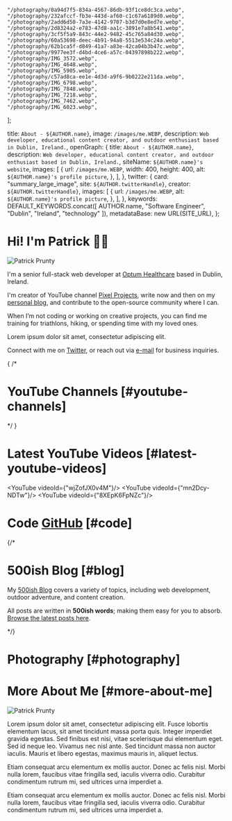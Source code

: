 
    "/photography/0a94d7f5-834a-4567-86db-93f1ce8dc3ca.webp",
    "/photography/232afccf-fb3e-443d-af60-c1c67a6189d0.webp",
    "/photography/2add6d50-7a3e-4142-9707-b3d7d0e8ed7e.webp",
    "/photography/2d8324a2-e783-47d8-aa1c-3891e7a8b541.webp",
    "/photography/3cf5f5a9-843c-44e2-9482-45c765a84d30.webp",
    "/photography/60a53698-deec-4b91-94a8-5513e534c24a.webp",
    "/photography/62b1ca5f-d849-41a7-a83e-42ca04b3b47c.webp",
    "/photography/9977ee3f-d4bd-4ce6-a57c-04397898b222.webp",
    "/photography/IMG_3572.webp",
    "/photography/IMG_4648.webp",
    "/photography/IMG_5905.webp",
    "/photography/c57ad8ca-ee1e-4d3d-a9f6-9b0222e211da.webp",
    "/photography/IMG_6798.webp",
    "/photography/IMG_7848.webp",
    "/photography/IMG_7218.webp",
    "/photography/IMG_7462.webp",
    "/photography/IMG_6023.webp",
];

  title: `About - ${AUTHOR.name}`,
  image: `/images/me.WEBP`,
  description: `Web developer, educational content creator, and outdoor enthusiast based in Dublin, Ireland.`,
  openGraph: {
    title: `About - ${AUTHOR.name}`,
    description: `Web developer, educational content creator, and outdoor enthusiast based in Dublin, Ireland.`,
    siteName: `${AUTHOR.name}'s website`,
    images: [
      {
        url: `/images/me.WEBP`,
        width: 400,
        height: 400,
        alt: `${AUTHOR.name}'s profile picture`,
      },
    ],
  },
  twitter: {
    card: "summary_large_image",
    site: `${AUTHOR.twitterHandle}`,
    creator: `${AUTHOR.twitterHandle}`,
    images: [
      {
        url: `/images/me.WEBP`,
        alt: `${AUTHOR.name}'s profile picture`,
      },
    ],
  },
  keywords: DEFAULT_KEYWORDS.concat([
    AUTHOR.name,
    "Software Engineer",
    "Dublin",
    "Ireland",
    "technology"
  ]),
  metadataBase: new URL(SITE_URL),
};

# Hi! I'm Patrick 👋🏻

<Image
src="/images/me-sketch.png"
alt="Patrick Prunty"
className="bg-gray-100 rounded-md block mt-2 mb-5 mx-auto w-full sm:w-80 md:float-right sm:ml-5 sm:mb-5"
unoptimized
width={320}
height={320}
priority
/>

I'm a senior full-stack web developer at [Optum Healthcare](https://en.wikipedia.org/wiki/Optum) based in Dublin, Ireland.

I'm creator of YouTube channel [Pixel Projects](https://www.youtube.com/channel/UC5OToaksgWe-pjkgqPkUZkw?sub_confirmation=1), write
now and then on my [personal blog](/blog), and contribute to the open-source community where I can.


When I’m not coding or working on creative projects, you can find me training for triathlons, hiking, or spending time with my loved ones.

Lorem ipsum dolor sit amet, consectetur adipiscing elit.

Connect with me on [Twitter](https://twitter.com/patrickprunty), or reach out via
[e-mail](mailto:patrickprunty.business@gmail.com) for business inquiries.

{
/*

# YouTube Channels [#youtube-channels]

<Grid className="sm:grid-cols-2 py-4 grid-cols-1" gap="gap-6 sm:gap-4">
<ProjectCard
  key="jigsaw-presents"
  imagePath="/images/projects/jigsaw-presents.webp"
  title="Jigsaw Presents"
  description="A YouTube channel providing insight into trending films and television series through video essays."
  websiteUrl="https://www.youtube.com/channel/UCx8iHEGQMyeInLgPQ81-EJA?sub_confirmation=1"
/>
<ProjectCard
  key="patrick-prunty"
  imagePath="/images/projects/patrick-prunty.png"
  title="Patrick Prunty"
  description="A personal YouTube channel documenting some of my adventures hiking, skiing, and more."
  websiteUrl="https://www.youtube.com/@patrickprunty?sub_confirmation=1"
/>
<ProjectCard
  key="pixel-projects"
  imagePath="/images/projects/pixel-projects-4.png"
  title="Pixel Projects"
  description="A YouTube channel exploring computational mathematics and computer science through visual animations."
  websiteUrl="https://www.youtube.com/channel/UC5OToaksgWe-pjkgqPkUZkw?sub_confirmation=1"
/>
</Grid>

*/
}

# Latest YouTube Videos [#latest-youtube-videos]

<YouTube videoId={"wjZofJX0v4M"}/>
<YouTube videoId={"mn2Dcy-NDTw"}/>
<YouTube videoId={"8XEpK6FpNZc"}/>

# Code [GitHub](https://patrickprunty.com) [#code]

<Grid className="sm:grid-cols-2 py-4 grid-cols-1" gap="gap-4">
<ProjectCard
  key="tmplate"
  imagePath="/images/projects/tmplate.png"
  title="tmplate.xyz"
  description="An open-source application and template showcasing Polymorphic Web Design Principals (work in progress)."
  websiteUrl="https://tmplate.xyz/"
sourceUrl="https://github.com/pprunty/tmplate.xyz"
/>
<ProjectCard
  key="samwise"
  imagePath="/images/projects/samwise-v2.png"
  title="samwise"
  description="A high-performance, open-source and SE0-automatized digital blog and portfolio starter template built with Next.js 15."
  websiteUrl="https://samwise.wtf"
/>
</Grid>

{/*
# 500ish Blog [#blog]

My [500ish Blog](/) covers a variety of topics, including web development, outdoor adventure, and content creation.

All posts are written in **500ish words**; making them easy for you to absorb. [Browse the latest posts here](/).

*/}

# Photography [#photography]

<PhotoGrid images={photographyImages} />

# More About Me [#more-about-me]

<Image
src="/images/me.WEBP"
alt="Patrick Prunty"
className="py-2 rounded-md min-h-[440px] block mt-2 mb-5 mx-auto w-full sm:w-80 md:float-left sm:mr-5 sm:mb-5"
unoptimized
width={320}
height={320}
priority
/>

Lorem ipsum dolor sit amet, consectetur adipiscing elit. Fusce lobortis elementum lacus, sit amet tincidunt massa porta quis. Integer imperdiet gravida egestas. Sed finibus est nisi, vitae scelerisque dui elementum eget. Sed id neque leo. Vivamus nec nisl ante. Sed tincidunt massa non auctor iaculis. Mauris et libero egestas, maximus mauris in, aliquet lectus.

Etiam consequat arcu elementum ex mollis auctor. Donec ac felis nisl. Morbi nulla lorem, faucibus vitae fringilla sed, iaculis viverra odio. Curabitur condimentum rutrum mi, sed ultrices urna imperdiet a.

Etiam consequat arcu elementum ex mollis auctor. Donec ac felis nisl. Morbi nulla lorem, faucibus vitae fringilla sed, iaculis viverra odio. Curabitur condimentum rutrum mi, sed ultrices urna imperdiet a.